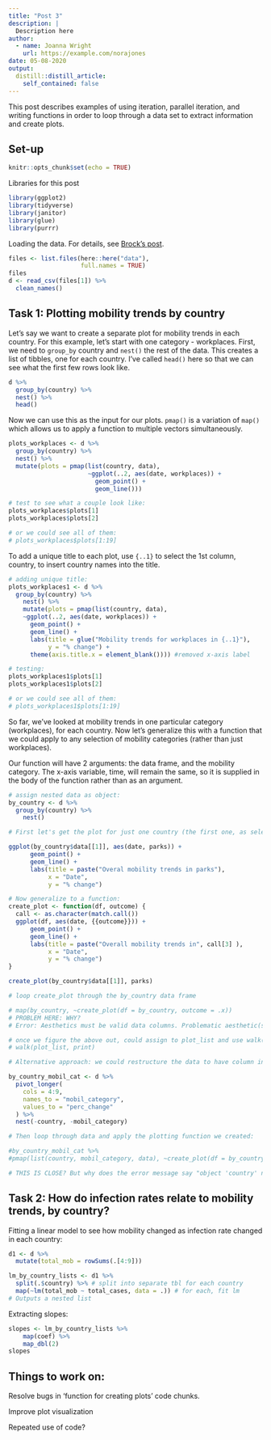 ```yaml
---
title: "Post 3"
description: |
  Description here
author:
  - name: Joanna Wright
    url: https://example.com/norajones
date: 05-08-2020
output:
  distill::distill_article:
    self_contained: false
---
```


This post describes examples of using iteration, parallel iteration, and writing functions in order to loop through a data set to extract information and create plots.

## Set-up

```r
knitr::opts_chunk$set(echo = TRUE)

```

<aside>
Libraries for this post
</aside>
```r
library(ggplot2)
library(tidyverse)
library(janitor)
library(glue)
library(purrr)
```


Loading the data. For details, see [Brock's post](link here).

```r

files <- list.files(here::here("data"),
                    full.names = TRUE)
files
d <- read_csv(files[1]) %>%
  clean_names()

```

## Task 1: Plotting mobility trends by country 

Let's say we want to create a separate plot for mobility trends in each country. For this example, let's start with one category - workplaces. First, we need to `group_by` country and `nest()` the rest of the data. This creates a list of tibbles, one for each country. I've called `head()` here so that we can see what the first few rows look like. 

```r
d %>%
  group_by(country) %>% 
  nest() %>%
  head()
```

Now we can use this as the input for our plots. `pmap()` is a variation of `map()` which allows us to apply a function to multiple vectors simultaneously.

```r

plots_workplaces <- d %>%
  group_by(country) %>% 
  nest() %>% 
  mutate(plots = pmap(list(country, data),  
                      ~ggplot(..2, aes(date, workplaces)) +
                        geom_point() + 
                        geom_line()))

# test to see what a couple look like:
plots_workplaces$plots[1]
plots_workplaces$plots[2]

# or we could see all of them: 
# plots_workplaces$plots[1:19]
```

To add a unique title to each plot, use `{..1}` to select the 1st column, country, to insert country names into the title. 

```r

# adding unique title: 
plots_workplaces1 <- d %>%
  group_by(country) %>% 
    nest() %>%
    mutate(plots = pmap(list(country, data),
    ~ggplot(..2, aes(date, workplaces)) +
      geom_point() + 
      geom_line() + 
      labs(title = glue("Mobility trends for workplaces in {..1}"),
           y = "% change") +
      theme(axis.title.x = element_blank()))) #removed x-axis label

# testing: 
plots_workplaces1$plots[1]
plots_workplaces1$plots[2]

# or we could see all of them: 
# plots_workplaces1$plots[1:19]
```

So far, we've looked at mobility trends in one particular category (workplaces), for each country. 
Now let's generalize this with a function that we could apply to any selection of mobility categories (rather than just workplaces). 

Our function will have 2 arguments: the data frame, and the mobility category. The x-axis variable, time, will remain the same, so it is supplied in the body of the function rather than as an argument. 

```r

# assign nested data as object: 
by_country <- d %>%
  group_by(country) %>% 
    nest()

# First let's get the plot for just one country (the first one, as selected using by_country$data[[1]]), and one category, parks. 

ggplot(by_country$data[[1]], aes(date, parks)) +
      geom_point() + 
      geom_line() + 
      labs(title = paste("Overal mobility trends in parks"),
           x = "Date", 
           y = "% change")

# Now generalize to a function: 
create_plot <- function(df, outcome) {
  call <- as.character(match.call())
  ggplot(df, aes(date, {{outcome}})) +
      geom_point() + 
      geom_line() + 
      labs(title = paste("Overall mobility trends in", call[3] ), 
           x = "Date", 
           y = "% change")
}

create_plot(by_country$data[[1]], parks)

# loop create_plot through the by_country data frame

# map(by_country, ~create_plot(df = by_country, outcome = .x))
# PROBLEM HERE: WHY? 
# Error: Aesthetics must be valid data columns. Problematic aesthetic(s): x = date. Did you mistype the name of a data column or forget to add after_stat()?

# once we figure the above out, could assign to plot_list and use walk() to print all plots:  
# walk(plot_list, print)

```

```r

# Alternative approach: we could restructure the data to have column indicating categories, then nest by country AND category: 

by_country_mobil_cat <- d %>%
  pivot_longer(
    cols = 4:9,
    names_to = "mobil_category",
    values_to = "perc_change"
  ) %>%
  nest(-country, -mobil_category)

# Then loop through data and apply the plotting function we created: 

#by_country_mobil_cat %>%
#pmap(list(country, mobil_category, data), ~create_plot(df = by_country_mobil_cat, outcome = .x))

# THIS IS CLOSE? But why does the error message say "object 'country' not found"?? 

```


## Task 2: How do infection rates relate to mobility trends, by country?

Fitting a linear model to see how mobility changed as infection rate changed in each country: 

```r

d1 <- d %>%
  mutate(total_mob = rowSums(.[4:9]))

lm_by_country_lists <- d1 %>% 
  split(.$country) %>% # split into separate tbl for each country
  map(~lm(total_mob ~ total_cases, data = .)) # for each, fit lm
# Outputs a nested list

```

Extracting slopes: 

```r
slopes <- lm_by_country_lists %>%
    map(coef) %>%
    map_dbl(2)
slopes
```

## Things to work on:

Resolve bugs in 'function for creating plots' code chunks.

Improve plot visualization 

Repeated use of code? 
